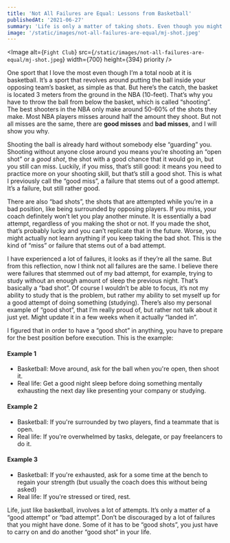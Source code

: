 ```yaml
---
title: 'Not All Failures are Equal: Lessons from Basketball'
publishedAt: '2021-06-27'
summary: 'Life is only a matter of taking shots. Even though you might miss, just make sure you always take open shots.'
image: '/static/images/not-all-failures-are-equal/mj-shot.jpeg'
---
```


<Image
  alt={`Fight Club`}
  src={`/static/images/not-all-failures-are-equal/mj-shot.jpeg`}
  width={700}
  height={394}
  priority
/>

One sport that I love the most even though I’m a total noob at it is basketball. It’s a sport that revolves around putting the ball inside your opposing team’s basket, as simple as that. But here’s the catch, the basket is located 3 meters from the ground in the NBA (10-feet). That’s why you have to throw the ball from below the basket, which is called “shooting”. The best shooters in the NBA only make around 50-60% of the shots they make. Most NBA players misses around half the amount they shoot. But not all misses are the same, there are **good misses** and **bad misses**, and I will show you why.

Shooting the ball is already hard without somebody else “guarding” you. Shooting without anyone close around you means you’re shooting an “open shot” or a *good shot*, the shot with a good chance that it would go in, but you still can miss. Luckily, if you miss, that’s still good: it means you need to practice more on your shooting skill, but that’s still a good shot. This is what I previously call the “good miss”, a failure that stems out of a good attempt. It’s a failure, but still rather good.

There are also “bad shots”, the shots that are attempted while you’re in a bad position, like being surrounded by opposing players. If you miss, your coach definitely won’t let you play another minute. It is essentially a bad attempt, regardless of you making the shot or not. If you made the shot, that’s probably lucky and you can’t replicate that in the future. Worse, you might actually not learn anything if you keep taking the bad shot. This is the kind of “miss” or failure that stems out of a bad attempt.

I have experienced a lot of failures, it looks as if they’re all the same. But from this reflection, now I think not all failures are the same. I believe there were failures that stemmed out of my bad attempt, for example, trying to study without an enough amount of sleep the previous night. That’s basically a “bad shot”. Of course I wouldn’t be able to focus, it’s not my ability to study that is the problem, but rather my ability to set myself up for a good attempt of doing something (studying). There’s also my personal example of “good shot”, that I’m really proud of, but rather not talk about it just yet. Might update it in a few weeks when it actually “landed in”.

I figured that in order to have a “good shot” in anything, you have to prepare for the best position before execution. This is the example:

#### Example 1

- Basketball: Move around, ask for the ball when you're open, then shoot it.
- Real life: Get a good night sleep before doing something mentally exhausting the next day like presenting your company or studying.

#### Example 2

- Basketball: If you're surrounded by two players, find a teammate that is open.
- Real life: If you're overwhelmed by tasks, delegate, or pay freelancers to do it.

#### Example 3

- Basketball: If you're exhausted, ask for a some time at the bench to regain your strength (but usually the coach does this without being asked)
- Real life: If you're stressed or tired, rest.

Life, just like basketball, involves a lot of attempts. It’s only a matter of a “good attempt” or “bad attempt”. Don’t be discouraged by a lot of failures that you might have done. Some of it has to be “good shots”, you just have to carry on and do another “good shot” in your life.
